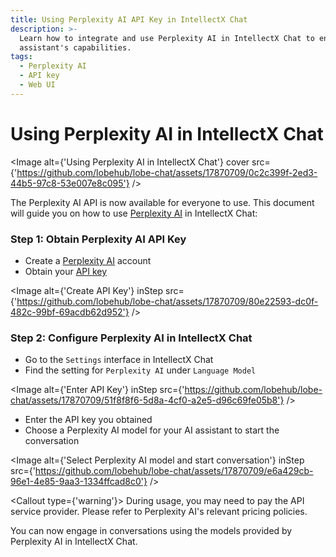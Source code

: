 ```yaml
---
title: Using Perplexity AI API Key in IntellectX Chat
description: >-
  Learn how to integrate and use Perplexity AI in IntellectX Chat to enhance your AI
  assistant's capabilities.
tags:
  - Perplexity AI
  - API key
  - Web UI
---
```


# Using Perplexity AI in IntellectX Chat

<Image
  alt={'Using Perplexity AI in IntellectX Chat'}
  cover
  src={'https://github.com/lobehub/lobe-chat/assets/17870709/0c2c399f-2ed3-44b5-97c8-53e007e8c095'}
/>

The Perplexity AI API is now available for everyone to use. This document will guide you on how to use [Perplexity AI](https://www.perplexity.ai/) in IntellectX Chat:

<Steps>

### Step 1: Obtain Perplexity AI API Key

- Create a [Perplexity AI](https://www.perplexity.ai/) account
- Obtain your [API key](https://www.perplexity.ai/settings/api)

<Image
  alt={'Create API Key'}
  inStep
  src={'https://github.com/lobehub/lobe-chat/assets/17870709/80e22593-dc0f-482c-99bf-69acdb62d952'}
/>

### Step 2: Configure Perplexity AI in IntellectX Chat

- Go to the `Settings` interface in IntellectX Chat
- Find the setting for `Perplexity AI` under `Language Model`

<Image
  alt={'Enter API Key'}
  inStep
  src={'https://github.com/lobehub/lobe-chat/assets/17870709/51f8f8f6-5d8a-4cf0-a2e5-d96c69fe05b8'}
/>

- Enter the API key you obtained
- Choose a Perplexity AI model for your AI assistant to start the conversation

<Image
  alt={'Select Perplexity AI model and start conversation'}
  inStep
  src={'https://github.com/lobehub/lobe-chat/assets/17870709/e6a429cb-96e1-4e85-9aa3-1334ffcad8c0'}
/>

<Callout type={'warning'}>
  During usage, you may need to pay the API service provider. Please refer to Perplexity AI's
  relevant pricing policies.
</Callout>

</Steps>

You can now engage in conversations using the models provided by Perplexity AI in IntellectX Chat.
